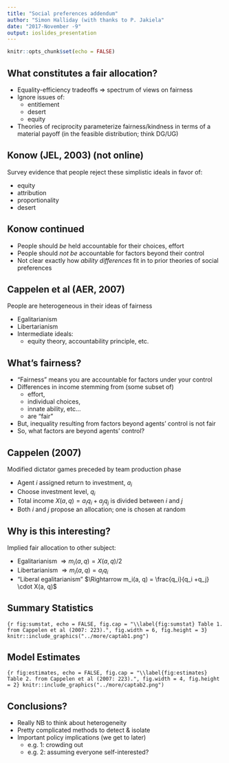 ```yaml
---
title: "Social preferences addendum"
author: "Simon Halliday (with thanks to P. Jakiela"
date: "2017-November -9"
output: ioslides_presentation
---
```


```r
knitr::opts_chunk$set(echo = FALSE)
```


## What constitutes a fair allocation? 

- Equality-efficiency tradeoffs => spectrum of views on fairness
- Ignore issues of:
    - entitlement 
    - desert
    - equity 
- Theories of reciprocity parameterize fairness/kindness in terms of a material payoff (in the feasible distribution; think DG/UG)

## Konow (JEL, 2003) (not online)

Survey evidence that people reject these simplistic ideals in favor of: 
 
 - equity 
 - attribution 
 - proportionality
 - desert 

## Konow continued

- People should *be* held accountable for their choices, effort 
- People should *not be* accountable for factors beyond their control
- Not clear exactly how *ability differences* fit in to prior theories of social preferences

## Cappelen et al (AER, 2007) 
People are heterogeneous in their ideas of fairness 

- Egalitarianism
- Libertarianism
- Intermediate ideals: 
    - equity theory, accountability principle, etc. 

## What’s fairness?
- "Fairness" means you are accountable for factors under your control 
- Differences in income stemming from (some subset of) 
    - effort, 
     - individual choices, 
     - innate ability, etc...
     - are "fair"
- But, inequality resulting from factors beyond agents’ control is not fair 
- So, what factors are beyond agents’ control?

## Cappelen (2007)
Modified dictator games preceded by team production phase

- Agent $i$ assigned return to investment, $a_i$
- Choose investment level, $q_i$
- Total income $X(a, q) = a_iq_i + a_jq_j$ is divided between $i$ and $j$
- Both $i$ and $j$ propose an allocation; one is chosen at random

## Why is this interesting? 

Implied fair allocation to other subject:

-  Egalitarianism $\Rightarrow m_i(a, q) = X(a, q)/2$
-  Libertarianism $\Rightarrow  m_i(a, q) = a_i q_i$
- "Liberal egalitarianism" $\Rightarrow m_i(a, q) = \frac{q_i}{q_i +q_j} \cdot X(a, q)$


## Summary Statistics 
```{r fig:sumstat, echo = FALSE, fig.cap = "\\label{fig:sumstat} Table 1. from Cappelen et al (2007: 223).", fig.width = 6, fig.height = 3}
knitr::include_graphics("../more/captab1.png") 
```

## Model Estimates
```{r fig:estimates, echo = FALSE, fig.cap = "\\label{fig:estimates} Table 2. from Cappelen et al (2007: 223).", fig.width = 4, fig.height = 2}
knitr::include_graphics("../more/captab2.png") 
```

## Conclusions? 

- Really NB to think about heterogeneity 
- Pretty complicated methods to detect & isolate 
- Important policy implications (we get to later)
    - e.g. 1: crowding out
    - e.g. 2: assuming everyone self-interested? 
